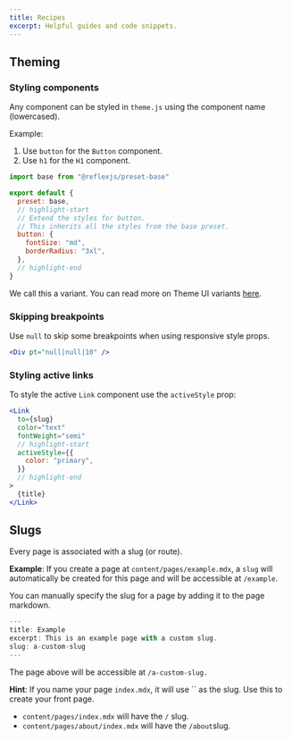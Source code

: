 ```yaml
---
title: Recipes
excerpt: Helpful guides and code snippets.
---
```


## Theming

### Styling components

Any component can be styled in `theme.js` using the component name (lowercased).

Example:

1. Use `button` for the `Button` component.
2. Use `h1` for the `H1` component.

```js title=src/@reflexjs/gatsby-theme-base/theme.js
import base from "@reflexjs/preset-base"

export default {
  preset: base,
  // highlight-start
  // Extend the styles for button.
  // This inherits all the styles from the base preset.
  button: {
    fontSize: "md",
    borderRadius: "3xl",
  },
  // highlight-end
}
```

We call this a variant. You can read more on Theme UI variants [here](https://theme-ui.com/theme-spec#variants).

### Skipping breakpoints

Use `null` to skip some breakpoints when using responsive style props.

```jsx
<Div pt="null|null|10" />
```

### Styling active links

To style the active `Link` component use the `activeStyle` prop:

```jsx
<Link
  to={slug}
  color="text"
  fontWeight="semi"
  // highlight-start
  activeStyle={{
    color: "primary",
  }}
  // highlight-end
>
  {title}
</Link>
```

## Slugs

Every page is associated with a slug (or route).

**Example**: If you create a page at `content/pages/example.mdx`, a `slug` will automatically
be created for this page and will be accessible at `/example`.

You can manually specify the slug for a page by adding it to the page markdown.

```jsx
---
title: Example
excerpt: This is an example page with a custom slug.
slug: a-custom-slug
---
```

The page above will be accessible at `/a-custom-slug.`

**Hint**: If you name your page `index.mdx`, it will use `` as the slug. Use this to create your front page.

- `content/pages/index.mdx` will have the `/` slug.
- `content/pages/about/index.mdx` will have the `/about`slug.
